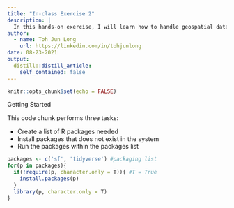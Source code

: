 ```yaml
---
title: "In-class Exercise 2"
description: |
  In this hands-on exercise, I will learn how to handle geospatial data in R using sf package.
author:
  - name: Toh Jun Long
    url: https://linkedin.com/in/tohjunlong
date: 08-23-2021
output:
  distill::distill_article:
    self_contained: false
---
```



```r
knitr::opts_chunk$set(echo = FALSE)
```

Getting Started

This code chunk performs three tasks:

- Create a list of R packages needed
- Install packages that does not exist in the system
- Run the packages within the packages list

```r
packages <- c('sf', 'tidyverse') #packaging list
for(p in packages){
  if(!require(p, character.only = T)){ #T = True
    install.packages(p)
  } 
  library(p, character.only = T)
}
```